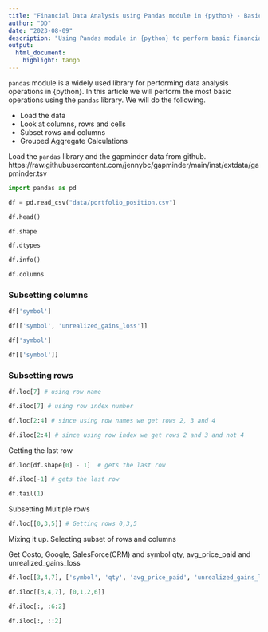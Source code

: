 ```yaml
---
title: "Financial Data Analysis using Pandas module in {python} - Basic operations."
author: "DD"
date: "2023-08-09"
description: "Using Pandas module in {python} to perform basic financial data analysis operations."
output:
  html_document:
    highlight: tango
---
```


`pandas` module is a widely used library for performing data analysis operations in {python}. In this article we will perform the most basic operations using the `pandas` library. We will do the following.

- Load the data 
- Look at columns, rows and cells
- Subset rows and columns
- Grouped Aggregate Calculations

Load the `pandas` library and the gapminder data from github.
https://raw.githubusercontent.com/jennybc/gapminder/main/inst/extdata/gapminder.tsv


```python
import pandas as pd
```


```python
df = pd.read_csv("data/portfolio_position.csv")
```


```python
df.head()
```


```python
df.shape
```


```python
df.dtypes
```


```python
df.info()
```


```python
df.columns
```

### Subsetting columns


```python
df['symbol']
```


```python
df[['symbol', 'unrealized_gains_loss']]
```


```python
df['symbol']
```


```python
df[['symbol']]
```

### Subsetting rows 


```python
df.loc[7] # using row name
```


```python
df.iloc[7] # using row index number
```


```python
df.loc[2:4] # since using row names we get rows 2, 3 and 4
```


```python
df.iloc[2:4] # since using row index we get rows 2 and 3 and not 4
```

Getting the last row


```python
df.loc[df.shape[0] - 1]  # gets the last row
```


```python
df.iloc[-1] # gets the last row
```


```python
df.tail(1)
```

Subsetting Multiple rows


```python
df.loc[[0,3,5]] # Getting rows 0,3,5
```

Mixing it up. Selecting subset of rows and columns

Get Costo, Google, SalesForce(CRM) and  symbol qty, avg_price_paid and unrealized_gains_loss


```python
df.loc[[3,4,7], ['symbol', 'qty', 'avg_price_paid', 'unrealized_gains_loss']]
```


```python
df.iloc[[3,4,7], [0,1,2,6]]
```


```python
df.iloc[:, :6:2]
```


```python
df.iloc[:, ::2]
```



